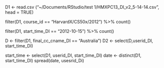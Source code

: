 D1 <- read.csv ("~/Documents/RStudio/test 1/HMXPC13_DI_v2_5-14-14.csv", head = TRUE)

filter(D1, course_id == "HarvardX/CS50x/2012") %>% count() 

filter(D1, start_time_DI == "2012-10-15") %>% count()

D <- filter(D1, final_cc_cname_DI == "Australia")
D2 <- select(D,userid_DI, start_time_DI)

start_time <- select(D1, userid_DI, start_time_DI) 
date <- distinct(D1, start_time_DI)
spread(date, usesrid_Di)